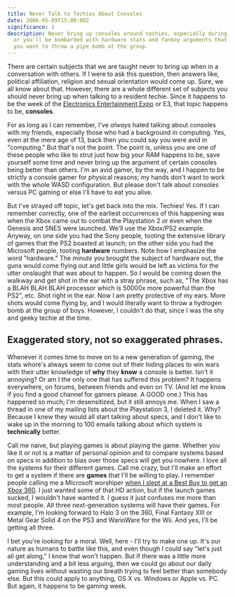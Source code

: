 ```yaml
---
title: Never Talk to Techies About Consoles
date: 2006-05-09T15:00:00Z
significance: 2
description: Never bring up consoles around techies, especially during E3 week,
  or you'll be bombarded with hardware stats and fanboy arguments that'll make
  you want to throw a pipe bomb at the group.
---
```


There are certain subjects that we are taught never to bring up when in a conversation with others. If I were to ask this question, then answers like, political affiliation, religion and sexual orientation would come up. Sure, we all know about that. However, there are a whole different set of subjects you should never bring up when talking to a resident techie. Since it happens to be the week of the [Electronics Entertainment Expo][1] or E3, that topic happens to be, **consoles**.

For as long as I can remember, I've *always* hated talking about consoles with my friends, especially those who had a background in computing. Yes, even at the mere age of 13, back then you could say you were avid in "computing." But that's not the point. The point is, unless you are one of these people who like to strut just how big your RAM happens to be, save yourself some time and never bring up the argument of certain consoles being better than others. I'm an avid gamer, by the way, and I happen to be strictly a console gamer for physical reasons; my hands don't want to work with the whole WASD configuration. But please don't talk about consoles versus PC gaming or else I'll have to eat you alive.

But I've strayed off topic, let's get back into the mix. Techies! Yes. If I can remember correctly, one of the earliest occurrences of this happening was when the Xbox came out to combat the Playstation 2 or even when the Genesis and SNES were launched. We'll use the Xbox/PS2 example. Anyway, on one side you had the Sony people, tooting the extensive library of games that the PS2 boasted at launch; on the other side you had the Microsoft people, tooting **hardware** numbers. Note how I emphasize the word "hardware." The *minute* you brought the subject of hardware out, the guns would come flying out and little girls would be left as victims for the utter onslaught that was about to happen. So I would be coming down the walkway and get shot in the ear with a stray phrase, such as, "The Xbox has a BLAH BLAH BLAH processor which is 50000x more powerful than the PS2", etc. Shot right in the ear. Now I am pretty protective of my ears. More shots would come flying by, and I would literally want to throw a hydrogen bomb at the group of boys. However, I couldn't do that, since I was the shy and geeky techie at the time.

## Exaggerated story, not so exaggerated phrases.

Whenever it comes time to move on to a new generation of gaming, the stats whore's always seem to come out of their hiding places to win wars with their utter knowledge of **why** they **know** a console is better. Isn't it annoying? Or am I the only one that has suffered this problem? It happens everywhere, on forums, between friends and even on TV. (And let me know if you find a good channel for gamers please. A GOOD one.) This has happened so much; I'm desensitized, but it still annoys me. When I saw a thread in one of my mailing lists about the Playstation 3, I deleted it. Why? Because I knew they would all start talking about specs, and I don't like to wake up in the morning to 100 emails talking about which system is **technically** better.

Call me naive, but playing games is about playing the game. Whether you like it or not is a matter of personal opinion and to compare systems based on specs in addition to bias over those specs will get you nowhere. I love all the systems for their different games. Call me crazy, but I'll make an effort to get a system if there are **games** that I'll be willing to play. I remember people calling me a Microsoft worshiper [when I slept at a Best Buy to get an Xbox 360][2]. I just wanted some of that HD action, but if the launch games sucked, I wouldn't have wanted it. I guess it just confuses me more than most people. All three next-generation systems will have their games. For example, I'm looking forward to Halo 3 on the 360, Final Fantasy XIII or Metal Gear Solid 4 on the PS3 and WarioWare for the Wii. And yes, I'll be getting all three.

I bet you're looking for a moral. Well, here - I'll try to make one up. It's our nature as humans to battle like this, and even though I could say "let's just all get along," I know that won't happen. But if there was a little more understanding and a bit less arguing, then we could go about our daily gaming lives without wasting our breath trying to feel better than somebody else. But this could apply to anything, OS X vs. Windows or Apple vs. PC. But again, it happens to be gaming week.

[1]: http://www.e3expo.com/
[2]: http://avalonstar.com/2005/nov/22/xbox-360-best-buy-fiasco/
